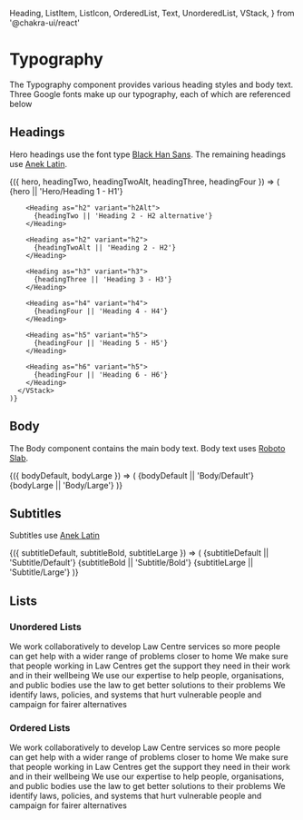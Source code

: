   Heading,
  ListItem,
  ListIcon,
  OrderedList,
  Text,
  UnorderedList,
  VStack,
} from '@chakra-ui/react'

<Meta title="Atoms/Typography" />

# Typography

The Typography component provides various heading styles and body text. Three Google fonts make up our typography, each of which are referenced below

## Headings

Hero headings use the font type [Black Han Sans](https://fonts.google.com/specimen/Black+Han+Sans). The remaining headings use [Anek Latin](https://fonts.google.com/specimen/Anek+Latin?query=Anek+Latin).

<Canvas>
  <Story name="Headings" argTypes={{ hero: { control: 'text' }, headingTwo: { control: 'text' }, headingTwoAlt: { control: 'text' }, headingThree: { control: 'text' }, headingFour: { control: 'text' } }}>
    {({ hero, headingTwo, headingTwoAlt, headingThree, headingFour }) => (
      <VStack align="left">
        <Heading as="h1" variant="h1">
          {hero || 'Hero/Heading 1 - H1'}
        </Heading>

        <Heading as="h2" variant="h2Alt">
          {headingTwo || 'Heading 2 - H2 alternative'}
        </Heading>

        <Heading as="h2" variant="h2">
          {headingTwoAlt || 'Heading 2 - H2'}
        </Heading>

        <Heading as="h3" variant="h3">
          {headingThree || 'Heading 3 - H3'}
        </Heading>

        <Heading as="h4" variant="h4">
          {headingFour || 'Heading 4 - H4'}
        </Heading>

        <Heading as="h5" variant="h5">
          {headingFour || 'Heading 5 - H5'}
        </Heading>

        <Heading as="h6" variant="h5">
          {headingFour || 'Heading 6 - H6'}
        </Heading>
      </VStack>
    )}

  </Story>
</Canvas>

## Body

The Body component contains the main body text. Body text uses [Roboto Slab](https://fonts.google.com/specimen/Roboto+Slab?query=Roboto+).

<Canvas>
  <Story
    name="Body"
    argTypes={{
      bodyDefault: { control: 'text' },
      bodyLarge: { control: 'text' },
    }}
  >
    {({ bodyDefault, bodyLarge }) => (
      <VStack align="left">
        <Text>{bodyDefault || 'Body/Default'}</Text>
        <Text fontSize="2xs">{bodyLarge || 'Body/Large'}</Text>
      </VStack>
    )}
  </Story>
</Canvas>

## Subtitles

Subtitles use [Anek Latin](https://fonts.google.com/specimen/Anek+Latin?query=Anek+Latin)

<Canvas>
  <Story
    name="Subtitles"
    argTypes={{
      subtitleDefault: { control: 'text' },
      subtitleBold: { control: 'text' },
      subtitleLarge: { control: 'text' },
    }}
  >
    {({ subtitleDefault, subtitleBold, subtitleLarge }) => (
      <VStack align="left" fontFamily="bodyAlternative">
        <Text fontSize="sm">{subtitleDefault || 'Subtitle/Default'}</Text>
        <Text as="b" fontSize="sm">
          {subtitleBold || 'Subtitle/Bold'}
        </Text>
        <Text as="b" fontSize="xl">
          {subtitleLarge || 'Subtitle/Large'}
        </Text>
      </VStack>
    )}
  </Story>
</Canvas>

## Lists

### Unordered Lists

<Canvas>
  <Story name="Unordered Lists">
    <UnorderedList styleType="disclosure-closed">
      <ListItem>
        We work collaboratively to develop Law Centre services so more people
        can get help with a wider range of problems closer to home
      </ListItem>
      <ListItem>
        We make sure that people working in Law Centres get the support they
        need in their work and in their wellbeing
      </ListItem>
      <ListItem>
        We use our expertise to help people, organisations, and public bodies
        use the law to get better solutions to their problems
      </ListItem>
      <ListItem>
        We identify laws, policies, and systems that hurt vulnerable people and
        campaign for fairer alternatives
      </ListItem>
    </UnorderedList>
  </Story>
</Canvas>

### Ordered Lists

<Canvas>
  <Story name="Ordered Lists">
    <OrderedList>
      <ListItem>
        We work collaboratively to develop Law Centre services so more people
        can get help with a wider range of problems closer to home
      </ListItem>
      <ListItem>
        We make sure that people working in Law Centres get the support they
        need in their work and in their wellbeing
      </ListItem>
      <ListItem>
        We use our expertise to help people, organisations, and public bodies
        use the law to get better solutions to their problems
      </ListItem>
      <ListItem>
        We identify laws, policies, and systems that hurt vulnerable people and
        campaign for fairer alternatives
      </ListItem>
    </OrderedList>
  </Story>
</Canvas>
